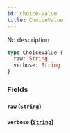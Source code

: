 ```yaml
---
id: choice-value
title: ChoiceValue
---
```


No description

```graphql
type ChoiceValue {
  raw: String
  verbose: String
}
```

### Fields

#### `raw` ([`String`](/api-reference/scalars/string.mdx))

#### `verbose` ([`String`](/api-reference/scalars/string.mdx))
